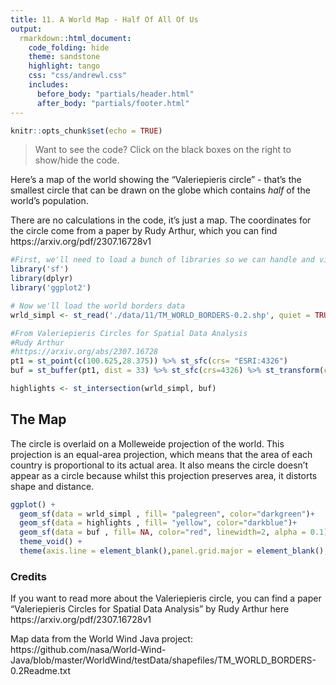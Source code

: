 ```yaml
---
title: 11. A World Map - Half Of All Of Us
output:
  rmarkdown::html_document:
    code_folding: hide
    theme: sandstone   
    highlight: tango
    css: "css/andrewl.css"
    includes:
      before_body: "partials/header.html"
      after_body: "partials/footer.html"
---
```

```r
knitr::opts_chunk$set(echo = TRUE)
```

> Want to see the code? Click on the black boxes on the right to show/hide the code. 

Here's a map of the world showing the "Valeriepieris circle" - that's the smallest circle that can be drawn on the globe which contains *half* of the world's population.

There are no calculations in the code, it's just a map. The coordinates for the circle come from a paper by Rudy Arthur, which you can find https://arxiv.org/pdf/2307.16728v1


```r
#First, we'll need to load a bunch of libraries so we can handle and view geospatial data
library('sf')
library(dplyr)
library('ggplot2')

# Now we'll load the world borders data 
wrld_simpl <- st_read('./data/11/TM_WORLD_BORDERS-0.2.shp', quiet = TRUE) %>% st_transform(crs = "ESRI:54009")

#From Valeriepieris Circles for Spatial Data Analysis
#Rudy Arthur
#https://arxiv.org/abs/2307.16728
pt1 = st_point(c(100.625,28.375)) %>% st_sfc(crs= "ESRI:4326")
buf = st_buffer(pt1, dist = 33) %>% st_sfc(crs=4326) %>% st_transform(crs = "ESRI:54009")

highlights <- st_intersection(wrld_simpl, buf)
```

## The Map

The circle is overlaid on a Molleweide projection of the world. This projection is an equal-area projection, which means that the area of each country is proportional to its actual area. It also means the circle doesn't appear as a circle because whilst this projection preserves area, it distorts shape and distance.

```r

ggplot() + 
  geom_sf(data = wrld_simpl , fill= "palegreen", color="darkgreen")+
  geom_sf(data = highlights , fill= "yellow", color="darkblue")+
  geom_sf(data = buf , fill= NA, color="red", linewidth=2, alpha = 0.1)+
  theme_void() +
  theme(axis.line = element_blank(),panel.grid.major = element_blank(), panel.grid.minor = element_blank(), panel.border = element_blank(), panel.background = element_rect(fill = "white"))

```


### Credits

If you want to read more about the Valeriepieris circle, you can find a paper "Valeriepieris Circles for Spatial Data Analysis" by Rudy Arthur here https://arxiv.org/pdf/2307.16728v1

Map data from the World Wind Java project: https://github.com/nasa/World-Wind-Java/blob/master/WorldWind/testData/shapefiles/TM_WORLD_BORDERS-0.2Readme.txt    
